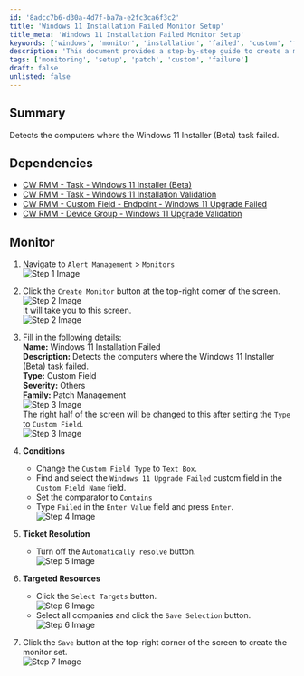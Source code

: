 ```yaml
---
id: '8adcc7b6-d30a-4d7f-ba7a-e2fc3ca6f3c2'
title: 'Windows 11 Installation Failed Monitor Setup'
title_meta: 'Windows 11 Installation Failed Monitor Setup'
keywords: ['windows', 'monitor', 'installation', 'failed', 'custom', 'field', 'patch']
description: 'This document provides a step-by-step guide to create a monitor in ConnectWise RMM that detects computers where the Windows 11 Installer (Beta) task has failed. It includes necessary dependencies and detailed instructions for setup.'
tags: ['monitoring', 'setup', 'patch', 'custom', 'failure']
draft: false
unlisted: false
---
```

## Summary

Detects the computers where the Windows 11 Installer (Beta) task failed.

## Dependencies

- [CW RMM - Task - Windows 11 Installer (Beta)](https://proval.itglue.com/DOC-5078775-15835365) 
- [CW RMM - Task - Windows 11 Installation Validation](https://proval.itglue.com/DOC-5078775-15835248) 
- [CW RMM - Custom Field - Endpoint - Windows 11 Upgrade Failed](https://proval.itglue.com/DOC-5078775-15835400) 
- [CW RMM - Device Group - Windows 11 Upgrade Validation](https://proval.itglue.com/DOC-5078775-15835385)

## Monitor

1. Navigate to `Alert Management` > `Monitors`  
   ![Step 1 Image](../../../static/img/Windows-11-Installation-Failed/image_1.png)

2. Click the `Create Monitor` button at the top-right corner of the screen.  
   ![Step 2 Image](../../../static/img/Windows-11-Installation-Failed/image_2.png)  
   It will take you to this screen.  
   ![Step 2 Image](../../../static/img/Windows-11-Installation-Failed/image_3.png)

3. Fill in the following details:  
   **Name:** Windows 11 Installation Failed  
   **Description:** Detects the computers where the Windows 11 Installer (Beta) task failed.  
   **Type:** Custom Field  
   **Severity:** Others  
   **Family:** Patch Management  
   ![Step 3 Image](../../../static/img/Windows-11-Installation-Failed/image_4.png)  
   The right half of the screen will be changed to this after setting the `Type` to `Custom Field`.  
   ![Step 3 Image](../../../static/img/Windows-11-Installation-Failed/image_5.png)

4. **Conditions**  
   - Change the `Custom Field Type` to `Text Box`.
   - Find and select the `Windows 11 Upgrade Failed` custom field in the `Custom Field Name` field.  
   - Set the comparator to `Contains`
   - Type `Failed` in the `Enter Value` field and press `Enter`.  
   ![Step 4 Image](../../../static/img/Windows-11-Installation-Failed/image_6.png)

5. **Ticket Resolution**  
   - Turn off the `Automatically resolve` button.  
   ![Step 5 Image](../../../static/img/Windows-11-Installation-Failed/image_7.png)

6. **Targeted Resources**  
   - Click the `Select Targets` button.  
   ![Step 6 Image](../../../static/img/Windows-11-Installation-Failed/image_8.png)  
   - Select all companies and click the `Save Selection` button.  
   ![Step 6 Image](../../../static/img/Windows-11-Installation-Failed/image_9.png)

7. Click the `Save` button at the top-right corner of the screen to create the monitor set.  
   ![Step 7 Image](../../../static/img/Windows-11-Installation-Failed/image_10.png)












